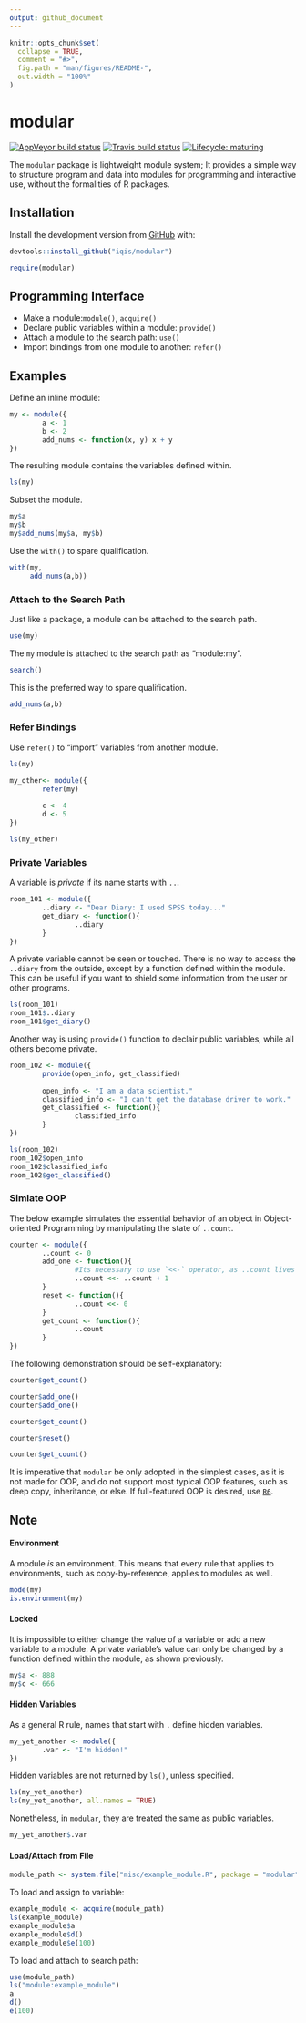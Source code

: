 ```yaml
---
output: github_document
---
```


<!-- README.md is generated from README.Rmd. Please edit that file -->

```r
knitr::opts_chunk$set(
  collapse = TRUE,
  comment = "#>",
  fig.path = "man/figures/README-",
  out.width = "100%"
)
```
# modular

<!-- badges: start -->
  [![AppVeyor build status](https://ci.appveyor.com/api/projects/status/github/iqis/modular?branch=master&svg=true)](https://ci.appveyor.com/project/iqis/modular)
  [![Travis build status](https://travis-ci.org/iqis/modular.svg?branch=master)](https://travis-ci.org/iqis/modular)
[![Lifecycle: maturing](https://img.shields.io/badge/lifecycle-maturing-blue.svg)](https://www.tidyverse.org/lifecycle/#maturing)
<!-- badges: end -->

The `modular` package is lightweight module system; It provides a simple way to structure program and data into modules for programming and interactive use, without the formalities of R packages. 

## Installation

Install the development version from [GitHub](https://github.com/) with:

``` r
devtools::install_github("iqis/modular")
```


``` r
require(modular)
```

## Programming Interface

- Make a module:`module()`, `acquire()`
- Declare public variables within a module: `provide()`
- Attach a module to the search path: `use()`
- Import bindings from one module to another: `refer()`

## Examples

Define an inline module:
```r
my <- module({
        a <- 1
        b <- 2
        add_nums <- function(x, y) x + y
})
```

The resulting module contains the variables defined within.
```r
ls(my)
```

Subset the module.
```r
my$a
my$b
my$add_nums(my$a, my$b)
```

Use the `with()` to spare qualification.
```r
with(my, 
     add_nums(a,b))
```


### Attach to the Search Path

Just like a package, a module can be attached to the search path.
```r
use(my)
```

The `my` module is attached to the search path as "module:my".
```r
search()
```

This is the preferred way to spare qualification.
```r
add_nums(a,b)
```


### Refer Bindings

Use `refer()` to "import" variables from another module.
```r
ls(my)

my_other<- module({
        refer(my)
        
        c <- 4
        d <- 5
})

ls(my_other)
```



### Private Variables

   
A variable is _private_ if its name starts with `..`.
```r
room_101 <- module({
        ..diary <- "Dear Diary: I used SPSS today..."
        get_diary <- function(){
                ..diary
        }
})
```


A private variable cannot be seen or touched. There is no way to access the `..diary` from the outside, except by a function defined within the module. This can be useful if you want to shield some information from the user or other programs. 
```r
ls(room_101)
room_101$..diary
room_101$get_diary()
```

Another way is using `provide()` function to declair public variables, while all others become private.
```r
room_102 <- module({
        provide(open_info, get_classified)
        
        open_info <- "I am a data scientist."
        classified_info <- "I can't get the database driver to work."
        get_classified <- function(){
                classified_info
        }
})

ls(room_102)
room_102$open_info
room_102$classified_info
room_102$get_classified()
```
    


    
### Simlate OOP

The below example simulates the essential behavior of an object in Object-oriented Programming by manipulating the state of `..count`.
```r
counter <- module({
        ..count <- 0
        add_one <- function(){
                #Its necessary to use `<<-` operator, as ..count lives in the parent frame.
                ..count <<- ..count + 1 
        }
        reset <- function(){
                ..count <<- 0
        }
        get_count <- function(){
                ..count
        }
})
```

The following demonstration should be self-explanatory:
```r
counter$get_count() 

counter$add_one() 
counter$add_one() 

counter$get_count() 

counter$reset()

counter$get_count()
```

It is imperative that `modular` be only adopted in the simplest cases, as it is not made for OOP, and do not support most typical OOP features, such as deep copy, inheritance, or else. If full-featured OOP is desired, use [`R6`](https://cran.r-project.org/web/packages/R6/index.html).



## Note

#### Environment

A module _is_ an environment. This means that every rule that applies to environments, such as copy-by-reference, applies to modules as well.
```r
mode(my)
is.environment(my)
```


#### Locked

It is impossible to either change the value of a variable or add a new variable to a module. A private variable's value can only be changed by a function defined within the module, as shown previously.
```r
my$a <- 888
my$c <- 666
```

#### Hidden Variables

As a general R rule, names that start with `.` define hidden variables.
```r
my_yet_another <- module({
        .var <- "I'm hidden!"
})
```

Hidden variables are not returned by `ls()`, unless specified.
```r
ls(my_yet_another)
ls(my_yet_another, all.names = TRUE)
```

Nonetheless, in `modular`, they are treated the same as public variables.
```r
my_yet_another$.var
```

#### Load/Attach from File

```r
module_path <- system.file("misc/example_module.R", package = "modular")
```

To load and assign to variable: 
```r
example_module <- acquire(module_path)
ls(example_module)
example_module$a
example_module$d()
example_module$e(100)
```

To load and attach to search path:
```r
use(module_path)
ls("module:example_module")
a
d()
e(100)
```

